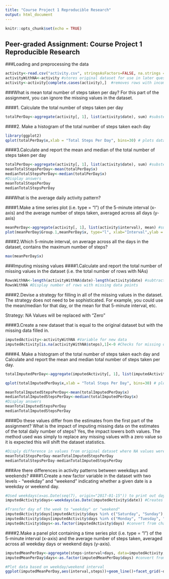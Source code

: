 ---
title: "Course Project 1 Reproducible Research"
output: html_document
---

```{r setup, include=FALSE}
knitr::opts_chunk$set(echo = TRUE)
```

## Peer-graded Assignment: Course Project 1 Reproducible Research

###Loading and preprocessing the data

```{r Load Data}

activity<-read.csv("activity.csv", stringsAsFactors=FALSE, na.strings = "NA") #Read in Dataset (Make sure to set working Directory)
activityWithNA<-activity #stores original dataset for use in later question
activity<-activity[complete.cases(activity),]  #removes rows with incomplete data 

```


###What is mean total number of steps taken per day? For this part of the assignment, you can ignore the missing values in the dataset.

####1. Calculate the total number of steps taken per day

```{r Total Steps Per Day}
totalPerDay<-aggregate(activity[, 1], list(activity$date), sum) #substes data based on dates and sums data per day
```

####2. Make a histogram of the total number of steps taken each day

```{r Histogram of Total Steps Per Day}
library(ggplot2) 
qplot(totalPerDay$x,xlab = "Total Steps Per Day", bins=30) # plots data
```

####3.Calculate and report the mean and median of the total number of steps taken per day

```{r Mean and Median Steps Per Day}
totalPerDay<-aggregate(activity[, 1], list(activity$date), sum) #substes data based on dates
meanTotalStepsPerDay<-mean(totalPerDay$x) 
medianTotalStepsPerDay<-median(totalPerDay$x) 
#Display answers
meanTotalStepsPerDay
medianTotalStepsPerDay
```

###What is the average daily activity pattern?

####1.Make a time series plot (i.e. type = "l") of the 5-minute interval (x-axis) and the average number of steps taken, averaged across all days (y-axis)
```{r Mean Steps Per Day}
meanPerDay<-aggregate(activity[, 1], list(activity$interval), mean) #substes data based on Interval
plot(meanPerDay$Group.1,meanPerDay$x, type="l", xlab="Interval",ylab = "Mean Steps Per Day")
```

####2.Which 5-minute interval, on average across all the days in the dataset, contains the maximum number of steps?
```{r Max Steps Per Day}
max(meanPerDay$x)
```

###Imputing missing values
####1.Calculate and report the total number of missing values in the dataset (i.e. the total number of rows with NAs)
```{r Count of missing rows}
RowsWithNA<-length(activityWithNA$date)-length(activity$date) #subtracts dataset where NA rows were removed from original dataset 
RowsWithNA #Display number of rows with missing data points
```

####2.Devise a strategy for filling in all of the missing values in the dataset. The strategy does not need to be sophisticated. For example, you could use the mean/median for that day, or the mean for that 5-minute interval, etc.

Strategy: NA Values will be replaced with "Zero"

####3.Create a new dataset that is equal to the original dataset but with the missing data filled in.
```{r Imputed Values}
imputedActivity<-activityWithNA #Variable for new data
imputedActivity[is.na(activityWithNA$steps),1]<-0 #Checks for missing data and assigns zero in the "Steps" Column
```

####4. Make a histogram of the total number of steps taken each day and Calculate and report the mean and median total number of steps taken per day. 

```{r Plot of imputed Values}
totalImputedPerDay<-aggregate(imputedActivity[, 1], list(imputedActivity$date), sum) #substes data based on dates and sums data per day

qplot(totalImputedPerDay$x,xlab = "Total Steps Per Day", bins=30) # plots data

meanTotalImputedStepsPerDay<-mean(totalImputedPerDay$x) 
medianTotalImputedStepsPerDay<-median(totalImputedPerDay$x) 
#Display answers
meanTotalImputedStepsPerDay
medianTotalImputedStepsPerDay
```

####Do these values differ from the estimates from the first part of the assignment? What is the impact of imputing missing data on the estimates of the total daily number of steps?
Yes, the impact lowers both values. The method used was simply to replace any missing values with a zero value so it is expected this will shift the dataset statistics.

```{r Difference in Imputed Dataset}
#Disply difference in values from original dataset where NA values were ignored:
meanTotalStepsPerDay-meanTotalImputedStepsPerDay
medianTotalStepsPerDay-medianTotalImputedStepsPerDay
```

###Are there differences in activity patterns between weekdays and weekends?
####1.Create a new factor variable in the dataset with two levels - "weekday" and "weekend" indicating whether a given date is a weekday or weekend day.
```{r Factor for weekdays and Weekends}
#Used weekdays(x=as.Date(seq(7), origin="2017-01-15")) to print out days of week
imputedActivity$days<-weekdays(as.Date(imputedActivity$date)) #Creates a new column and fills it with the day of the week based on the date

#Transfer day of the week to "weekday" or "weekend"
imputedActivity$days[imputedActivity$days %in% c("Saturday", "Sunday") ] <- "weekend" 
imputedActivity$days[imputedActivity$days %in% c("Monday", "Tuesday", "Wednesday", "Thursday", "Friday" ) ] <- "weekday"
imputedActivity$days<-as.factor(imputedActivity$days) #convert from char to factor

```
####2.Make a panel plot containing a time series plot (i.e. type = "l") of the 5-minute interval (x-axis) and the average number of steps taken, averaged across all weekday days or weekend days (y-axis).
```{r weekend plot}

imputedMeanPerDay<-aggregate(steps~interval+days, data=imputedActivity, mean) #Finds mean and groups based on interval
imputedMeanPerDay$days<-as.factor(imputedMeanPerDay$days) #convert from char to factor

#Plot data based on weekday/weekend interval
ggplot(imputedMeanPerDay,aes(interval,steps))+geom_line()+facet_grid(~days)# weekdays(as.Date(imputedActivity$date))
```